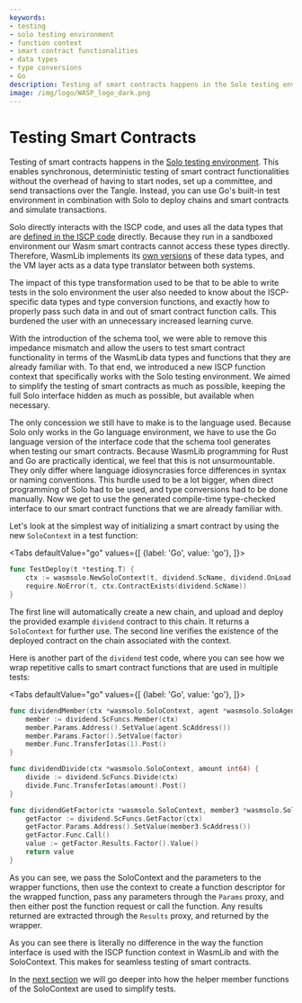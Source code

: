 ```yaml
---
keywords:
- testing
- solo testing environment
- function context
- smart contract functionalities
- data types
- type conversions
- Go
description: Testing of smart contracts happens in the Solo testing environment. This enables synchronous, deterministic testing of smart contract functionality without the overhead of having to start nodes, set up a committee, and send transactions over the Tangle
image: /img/logo/WASP_logo_dark.png
---
```


# Testing Smart Contracts

Testing of smart contracts happens in the [Solo testing environment](../solo/what-is-solo.md). This enables
synchronous, deterministic testing of smart contract functionalities without the overhead of
having to start nodes, set up a committee, and send transactions over the Tangle. Instead,
you can use Go's built-in test environment in combination with Solo to deploy chains and
smart contracts and simulate transactions.

Solo directly interacts with the ISCP code, and uses all the data types that are
[defined in the ISCP code](https://github.com/iotaledger/wasp/blob/develop/documentation/docs/misc/coretypes.md)
directly. Because they run in a sandboxed environment our Wasm smart contracts cannot access these types directly.
Therefore, WasmLib implements its [own versions](../wasm_vm/types.mdx) of these data types, and the VM layer acts as a data type
translator between both systems.

The impact of this type transformation used to be that to be able to write tests in the
solo environment the user also needed to know about the ISCP-specific data types and type
conversion functions, and exactly how to properly pass such data in and out of smart
contract function calls. This burdened the user with an unnecessary increased learning
curve.

With the introduction of the schema tool, we were able to remove this impedance mismatch
and allow the users to test smart contract functionality in terms of the WasmLib data types
and functions that they are already familiar with. To that end, we introduced a new ISCP
function context that specifically works with the Solo testing environment. We aimed to
simplify the testing of smart contracts as much as possible, keeping the full Solo
interface hidden as much as possible, but available when necessary.

The only concession we still have to make is to the language used. Because Solo only works
in the Go language environment, we have to use the Go language version of the interface
code that the schema tool generates when testing our smart contracts. Because WasmLib
programming for Rust and Go are practically identical, we feel that this is not unsurmountable.
They only differ where language idiosyncrasies force differences in syntax or naming
conventions. This hurdle used to be a lot bigger, when direct programming of Solo
had to be used, and type conversions had to be done manually. Now we get to use
the generated compile-time type-checked interface to our smart contract functions that we
are already familiar with.

Let's look at the simplest way of initializing a smart contract by using the new
`SoloContext` in a test function:

<Tabs defaultValue="go"
      values={[
          {label: 'Go', value: 'go'},
      ]}>

<TabItem value="go">

```go
func TestDeploy(t *testing.T) {
    ctx := wasmsolo.NewSoloContext(t, dividend.ScName, dividend.OnLoad)
    require.NoError(t, ctx.ContractExists(dividend.ScName))
}
```

</TabItem>
</Tabs>

The first line will automatically create a new chain, and upload and deploy the provided
example `dividend` contract to this chain. It returns a `SoloContext` for further use. The
second line verifies the existence of the deployed contract on the chain associated with
the context.

Here is another part of the `dividend` test code, where you can see how we wrap repetitive
calls to smart contract functions that are used in multiple tests:

<Tabs defaultValue="go"
      values={[
          {label: 'Go', value: 'go'},
      ]}>

<TabItem value="go">

```go
func dividendMember(ctx *wasmsolo.SoloContext, agent *wasmsolo.SoloAgent, factor int64) {
    member := dividend.ScFuncs.Member(ctx)
    member.Params.Address().SetValue(agent.ScAddress())
    member.Params.Factor().SetValue(factor)
    member.Func.TransferIotas(1).Post()
}

func dividendDivide(ctx *wasmsolo.SoloContext, amount int64) {
    divide := dividend.ScFuncs.Divide(ctx)
    divide.Func.TransferIotas(amount).Post()
}

func dividendGetFactor(ctx *wasmsolo.SoloContext, member3 *wasmsolo.SoloAgent) int64 {
    getFactor := dividend.ScFuncs.GetFactor(ctx)
    getFactor.Params.Address().SetValue(member3.ScAddress())
    getFactor.Func.Call()
    value := getFactor.Results.Factor().Value()
    return value
}
```

</TabItem>
</Tabs>

As you can see, we pass the SoloContext and the parameters to the wrapper functions,
then use the context to create a function descriptor for the wrapped function, pass any
parameters through the `Params` proxy, and then either post the function request or call
the function. Any results returned are extracted through the `Results` proxy, and returned
by the wrapper.

As you can see there is literally no difference in the way the function interface is used
with the ISCP function context in WasmLib and with the SoloContext. This makes for
seamless testing of smart contracts.

In the [next section](examples.mdx) we will go deeper into how the helper member functions of the
SoloContext are used to simplify tests.
